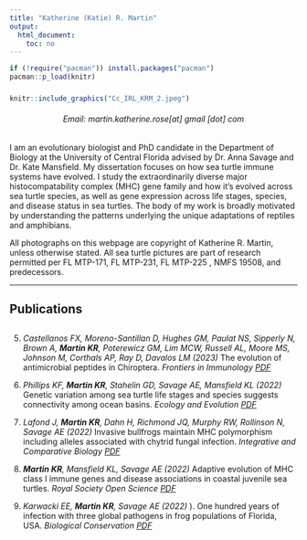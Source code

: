 ```yaml
---
title: "Katherine (Katie) R. Martin"
output:
  html_document:
    toc: no
---
```



```r
if (!require("pacman")) install.packages("pacman")
pacman::p_load(knitr)
```


###

```r
knitr::include_graphics("Cc_IRL_KRM_2.jpeg")
```
   
<h6 style="text-align: center;" markdown="1">

Email: martin.katherine.rose[at] gmail [dot] com

</h6>     

I am an evolutionary biologist and PhD candidate in the Department of Biology at the University of Central Florida advised by Dr. Anna Savage and Dr. Kate Mansfield. My dissertation focuses on how sea turtle immune systems have evolved. I study the extraordinarily diverse major histocompatability complex (MHC) gene family and how it's evolved across sea turtle species, as well as gene expression across life stages, species, and disease status in sea turtles.
The body of my work is broadly motivated by understanding the patterns underlying the unique adaptations of reptiles and amphibians.


All photographs on this webpage are copyright of Katherine R. Martin, unless otherwise stated.
All sea turtle pictures are part of research permitted per FL MTP-171, FL MTP-231, FL MTP-225 , NMFS 19508, and predecessors.

----------------------------------

## Publications

<!-- <script type='text/javascript' src='https://d1bxh8uas1mnw7.cloudfront.net/assets/embed.js'></script> -->

##

5. _Castellanos FX, Moreno-Santillan D, Hughes GM, Paulat NS, Sipperly N, Brown A, **Martin KR**, Poterewicz GM, Lim MCW, Russell AL, Moore MS, Johnson M, Corthals AP, Ray D, Davalos LM  (2023)_ The evolution of antimicrobial peptides in Chiroptera. _Frontiers in Immunology_ [*PDF*](https://www.frontiersin.org/journals/immunology/articles/10.3389/fimmu.2023.1250229/full)
<!-- <div class='altmetric-embed' data-badge-popover="right" data-badge-type='medium-bar' data-doi="10.3389/fimmu.2023.1250229"></div> -->

4. _Phillips KF, **Martin KR**, Stahelin GD, Savage AE, Mansfield KL  (2022)_ Genetic variation among sea turtle life stages and species suggests connectivity among ocean basins. _Ecology and Evolution_ [*PDF*](https://onlinelibrary.wiley.com/doi/pdf/10.1002/ece3.9426)
<!-- <div class='altmetric-embed' data-badge-popover="right" data-badge-type='medium-bar' data-doi="10.1002/ece3.9426"></div> -->

3. _Lafond J, **Martin KR**, Dahn H, Richmond JQ, Murphy RW, Rollinson N, Savage AE   (2022)_ Invasive bullfrogs maintain MHC polymorphism including alleles associated with chytrid fungal infection. _Integrative and Comparative Biology_ [*PDF*](https://academic.oup.com/icb/article/62/2/262/6589410)
<!-- <div class='altmetric-embed' data-badge-popover="right" data-badge-type='medium-bar' data-doi="10.1093/icb/icac044"></div> -->

2. _**Martin KR**, Mansfield KL, Savage AE  (2022)_ Adaptive evolution of MHC class I immune genes and disease associations in coastal juvenile sea turtles. _Royal Society Open Science_ [*PDF*](https://royalsocietypublishing.org/doi/full/10.1098/rsos.211190)
<!-- <div class='altmetric-embed' data-badge-popover="right" data-badge-type='medium-bar' data-doi="10.1098/rsos.211190"></div> -->

1. _Karwacki EE, **Martin KR**, Savage AE  (2022)_ ). One hundred years of infection with three global pathogens in frog populations of Florida, USA. _Biological Conservation_ [*PDF*]()
<!-- <div class='altmetric-embed' data-badge-popover="right" data-badge-type='medium-bar' data-doi="10.1016/j.biocon.2021.109088"></div> -->
